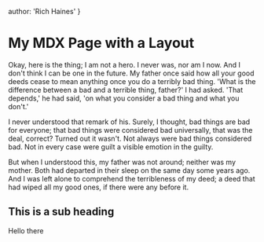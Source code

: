 
author: 'Rich Haines'
}

# My MDX Page with a Layout

Okay, here is the thing; I am not a hero. I never was, nor am I now. And I don't think I can be one in the future. My father once said how all your good deeds cease to mean anything once you do a terribly bad thing. 'What is the difference between a bad and a terrible thing, father?' I had asked. 'That depends,' he had said, 'on what you consider a bad thing and what you don't.'

I never understood that remark of his. Surely, I thought, bad things are bad for everyone; that bad things were considered bad universally, that was the deal, correct? Turned out it wasn't. Not always were bad things considered bad. Not in every case were guilt a visible emotion in the guilty.

But when I understood this, my father was not around; neither was my mother. Both had departed in their sleep on the same day some years ago. And I was left alone to comprehend the terribleness of my deed; a deed that had wiped all my good ones, if there were any before it.


<Separator />

## This is a sub heading

Hello there

